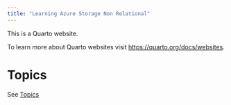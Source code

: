 ```yaml
---
title: "Learning Azure Storage Non Relational"
---
```


This is a Quarto website.

To learn more about Quarto websites visit <https://quarto.org/docs/websites>.

# Topics

See [Topics](topics.html)
